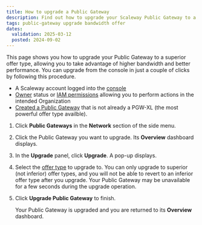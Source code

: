 ```yaml
---
title: How to upgrade a Public Gateway
description: Find out how to upgrade your Scaleway Public Gateway to a more powerful commercial offer type, with just a couple of clicks in the Scaleway console.
tags: public-gateway upgrade bandwidth offer
dates:
  validation: 2025-03-12
  posted: 2024-09-02
---
```



This page shows you how to upgrade your Public Gateway to a superior offer type, allowing you to take advantage of higher bandwidth and better performance. You can upgrade from the console in just a couple of clicks by following this procedure.

<Requirements />

- A Scaleway account logged into the [console](https://console.scaleway.com)
- [Owner](/iam/concepts/#owner) status or [IAM permissions](/iam/concepts/#permission) allowing you to perform actions in the intended Organization
- [Created a Public Gateway](/public-gateways/how-to/create-a-public-gateway/) that is not already a PGW-XL (the most powerful offer type availble).

1. Click **Public Gateways** in the **Network** section of the side menu.
2. Click the Public Gateway you want to upgrade. Its **Overview** dashboard displays.
3. In the **Upgrade** panel, click **Upgrade**. A pop-up displays.
4. Select the [offer type](https://www.scaleway.com/en/pricing/network/#public-gateway) to upgrade to. 
    <Message type="note">
    You can only upgrade to superior (not inferior) offer types, and you will not be able to revert to an inferior offer type after you upgrade. Your Public Gateway may be unavailable for a few seconds during the upgrade operation.
    </Message>
5. Click **Upgrade Public Gateway** to finish.

    Your Public Gateway is upgraded and you are returned to its **Overview** dashboard.